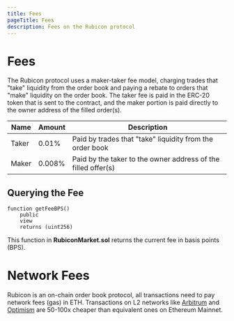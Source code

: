 ```yaml
---
title: Fees
pageTitle: Fees
description: Fees on the Rubicon protocol
---
```


# Fees

The Rubicon protocol uses a maker-taker fee model, charging trades that "take" liquidity from the order book and paying a rebate to orders that "make" liquidity on the order book. The taker fee is paid in the ERC-20 token that is sent to the contract, and the maker portion is paid directly to the owner address of the filled order(s).

|  Name          | Amount | Description                                                   |
| -------------- | ------ | ------------------------------------------------------------- |
| Taker          | 0.01%  | Paid by trades that "take" liquidity from the order book      |
| Maker          | 0.008% | Paid by the taker to the owner address of the filled offer(s) |

## Querying the Fee

```
function getFeeBPS()
    public
    view
    returns (uint256)
```

This function in **RubiconMarket.sol** returns the current fee in basis points (BPS).

# Network Fees

Rubicon is an on-chain order book protocol, all transactions need to pay network fees (gas) in ETH. Transactions on L2 networks like [Arbitrum](https://arbitrum.io/) and [Optimism](https://www.optimism.io/) are 50-100x cheaper than equivalent ones on Ethereum Mainnet.